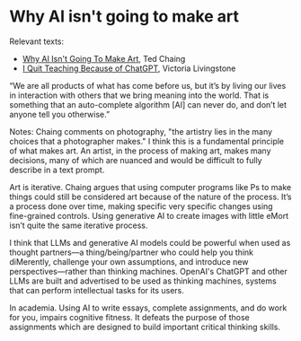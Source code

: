 # Why AI isn't going to make art

Relevant texts:

- [Why AI Isn't Going To Make Art](https://www.newyorker.com/culture/the-weekend-essay/why-ai-isnt-going-to-make-art), Ted Chaing
- [I Quit Teaching Because of ChatGPT](https://time.com/7026050/chatgpt-quit-teaching-ai-essay/), Victoria Livingstone

“We are all products of what has come before us, but it’s by living our lives in interaction with others that we bring meaning into the world. That is something that an auto-complete algorithm [AI] can never do, and don’t let anyone tell you otherwise.”

Notes:
Chaing comments on photography, "the artistry lies in the many choices that a photographer makes." I think this is a fundamental principle of what makes art. An artist, in the process of making art, makes many decisions, many of which are nuanced and would be difficult to fully describe in a text prompt.

Art is iterative. Chaing argues that using computer programs like Ps to make things could still be considered art because of the nature of the process. It’s a process done over time, making specific very specific changes using fine-grained controls. Using generative AI to create images with little eMort isn’t quite the same iterative process.

I think that LLMs and generative AI models could be powerful when used as thought partners—a thing/being/partner who could help you think diMerently, challenge your own assumptions, and introduce new perspectives—rather than thinking machines. OpenAI's ChatGPT and other LLMs are built and advertised to be used as thinking machines, systems that can perform intellectual tasks for its users.

In academia. Using AI to write essays, complete assignments, and do work for you, impairs cognitive fitness. It defeats the purpose of those assignments which are designed to build important critical thinking skills.
